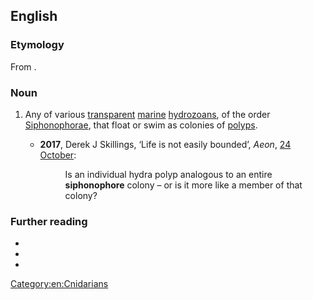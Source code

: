 ==English==
{{rfi|en}}

===Etymology===
From {{confix|siphono|phore|lang=en}}.

===Noun===
{{en-noun}}

# {{lb|en|zoology}} Any of various [[transparent]] [[marine]] [[hydrozoan]]s, of the order [[Siphonophorae]], that float or swim as colonies of [[polyp]]s.
#*'''2017''', Derek J Skillings, ‘Life is not easily bounded’, ''Aeon'', [https://aeon.co/essays/what-constitutes-an-individual-organism-in-biology 24 October]:
#*:Is an individual hydra polyp analogous to an entire '''siphonophore''' colony – or is it more like a member of that colony?

===Further reading===
* {{pedia|Siphonophorae}}
* {{specieslite|Siphonophorae}}
* {{comcatlite|Siphonophorae}}

[[Category:en:Cnidarians]]